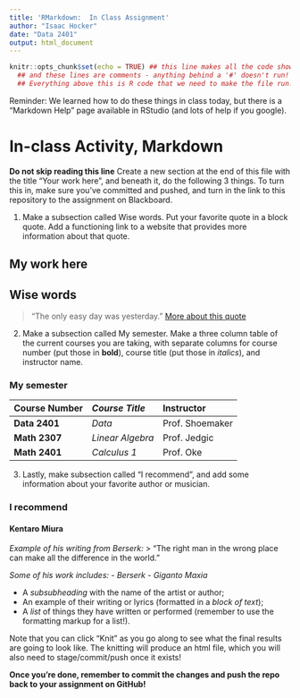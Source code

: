 ```yaml
---
title: 'RMarkdown:  In Class Assignment'
author: "Isaac Hocker"
date: "Data 2401"
output: html_document
---
```



```r
knitr::opts_chunk$set(echo = TRUE) ## this line makes all the code show! 
  ## and these lines are comments - anything behind a '#' doesn't run!
  ## Everything above this is R code that we need to make the file run! We'll discuss it next class.
```


Reminder: We learned how to do these things in class today, but there is a "Markdown Help" page available in RStudio (and lots of help if you google). 


# In-class Activity, Markdown

**Do not skip reading this line** Create a new section at the end of this file with the title "Your work here", and beneath it, do the following 3 things. To turn this in, make sure you've committed and pushed, and turn in the link to this repository to the assignment on Blackboard.  

1. Make a subsection called Wise words. Put your favorite quote in a block quote. Add a functioning link to a website that provides more information about that quote.

## My work here

## Wise words
> "The only easy day was yesterday."
[More about this quote](https://www.scottmiker.com/improving-systems-and-habits/the-only-easy-day-was-yesterday)

2. Make a subsection called My semester. Make a three column table of the current courses you are taking, with separate columns for course number (put those in __bold__), course title (put those in _italics_), and instructor name.


### My semester
| **Course Number** | _Course Title_ |      Instructor    |  
|:------------------|:----------------|:------------------|
| **Data 2401**     | _Data_          | Prof. Shoemaker   |
| **Math 2307**     | _Linear Algebra_| Prof. Jedgic    |
| **Math 2401**     | _Calculus 1_    | Prof. Oke   |

3. Lastly, make subsection called "I recommend", and add some information about your favorite author or musician.

### I recommend


#### Kentaro Miura
*Example of his writing from Berserk:*
> "The right man in the wrong place can make all the difference in the world."


*Some of his work includes:*
- *Berserk* 
- *Giganto Maxia*

- A _subsubheading_ with the name of the artist or author;    
- An example of their writing or lyrics (formatted in a *block of text*);   
- A _list_ of things they have written or performed (remember to use the formatting markup for a list!).     


Note that you can click "Knit" as you go along to see what the final results are going to look like. The knitting will produce an html file, which you will also need to stage/commit/push once it exists! 

**Once you're done, remember to commit the changes and push the repo back to your assignment on GitHub!**
 
